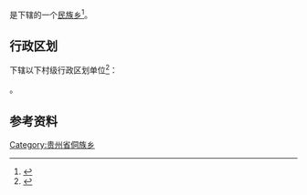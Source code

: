 {{中国乡级行政区|52/06/03/200/000}}

'''{{PAGENAMEBASE}}'''是{{PRC admin/fullname|52/06/03/200/000|3}}下辖的一个[[民族乡|民族乡]]<ref>{{PRC admin/ref sgc|{{PRC admin/parent|52/06/03/200/000}}}}</ref>。

== 行政区划 ==
{{PAGENAMEBASE}}下辖以下村级行政区划单位<ref>{{PRC admin/ref sgc|52/06/03/200/000}}</ref>：

{{PRC admin/children|52/06/03/200/000}}。

== 参考资料 ==
{{reflist}}

{{贵州行政区划小作品}}
{{PRC admin/navcat|52/06/03/200/000}}
[[Category:贵州省侗族乡|Category:贵州省侗族乡]]
